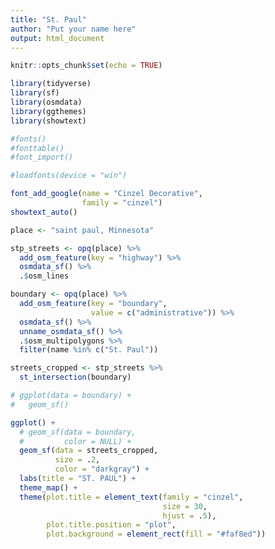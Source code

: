 ```yaml
---
title: "St. Paul"
author: "Put your name here"
output: html_document
---
```


```r
knitr::opts_chunk$set(echo = TRUE)
```

```r
library(tidyverse)
library(sf)
library(osmdata)
library(ggthemes)
library(showtext)
```

```r
#fonts()
#fonttable()
#font_import()

#loadfonts(device = "win")
```

```r
font_add_google(name = "Cinzel Decorative", 
                family = "cinzel")
showtext_auto()
```


```r
place <- "saint paul, Minnesota"

stp_streets <- opq(place) %>%
  add_osm_feature(key = "highway") %>%
  osmdata_sf() %>% 
  .$osm_lines

boundary <- opq(place) %>%
  add_osm_feature(key = "boundary", 
                  value = c("administrative")) %>%
  osmdata_sf() %>%   
  unname_osmdata_sf() %>% 
  .$osm_multipolygons %>% 
  filter(name %in% c("St. Paul"))

streets_cropped <- stp_streets %>% 
  st_intersection(boundary)

# ggplot(data = boundary) + 
#   geom_sf()

ggplot() +
  # geom_sf(data = boundary, 
  #         color = NULL) +
  geom_sf(data = streets_cropped,
          size = .2,
          color = "darkgray") +
  labs(title = "ST. PAUL") +
  theme_map() +
  theme(plot.title = element_text(family = "cinzel",
                                  size = 30, 
                                  hjust = .5),
        plot.title.position = "plot",
        plot.background = element_rect(fill = "#faf8ed"))

```


